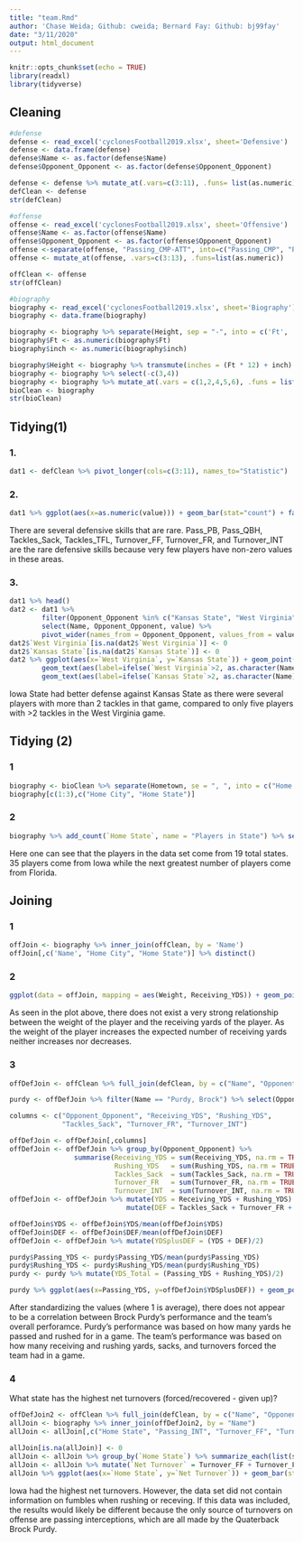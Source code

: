 ```yaml
---
title: "team.Rmd"
author: 'Chase Weida; Github: cweida; Bernard Fay: Github: bj99fay'
date: "3/11/2020"
output: html_document
---
```


```r
knitr::opts_chunk$set(echo = TRUE)
library(readxl)
library(tidyverse)
```

## Cleaning
```r
#defense
defense <- read_excel('cyclonesFootball2019.xlsx', sheet='Defensive')
defense <- data.frame(defense)
defense$Name <- as.factor(defense$Name)
defense$Opponent_Opponent <- as.factor(defense$Opponent_Opponent)

defense <- defense %>% mutate_at(.vars=c(3:11), .funs= list(as.numeric))
defClean <- defense
str(defClean)

#offense
offense <- read_excel('cyclonesFootball2019.xlsx', sheet='Offensive')
offense$Name <- as.factor(offense$Name)
offense$Opponent_Opponent <- as.factor(offense$Opponent_Opponent)
offense <-separate(offense, "Passing_CMP-ATT", into=c("Passing_CMP", "Passing_ATT"), sep="-\r\n ")
offense <- mutate_at(offense, .vars=c(3:13), .funs=list(as.numeric))

offClean <- offense
str(offClean)

#biography
biography <- read_excel('cyclonesFootball2019.xlsx', sheet='Biography')
biography <- data.frame(biography)

biography <- biography %>% separate(Height, sep = "-", into = c('Ft', 'inch'), remove = TRUE)  
biography$Ft <- as.numeric(biography$Ft)
biography$inch <- as.numeric(biography$inch)

biography$Height <- biography %>% transmute(inches = (Ft * 12) + inch)
biography <- biography %>% select(-c(3,4))
biography <- biography %>% mutate_at(.vars = c(1,2,4,5,6), .funs = list(as.factor)) %>% mutate_at(.vars = c(3), .funs = list(as.numeric))
bioClean <- biography
str(bioClean)
```

## Tidying(1)
### 1.
```r
dat1 <- defClean %>% pivot_longer(cols=c(3:11), names_to="Statistic")
```

### 2.
```r
dat1 %>% ggplot(aes(x=as.numeric(value))) + geom_bar(stat="count") + facet_wrap(~Statistic) + xlab("value")
```

There are several defensive skills that are rare. Pass_PB, Pass_QBH, Tackles_Sack, Tackles_TFL, Turnover_FF, Turnover_FR, and Turnover_INT are the rare defensive skills because very few players have non-zero values in these areas.

### 3.
```r
dat1 %>% head()
dat2 <- dat1 %>%
        filter(Opponent_Opponent %in% c("Kansas State", "West Virginia") & Statistic == "Tackles_Solo") %>%
        select(Name, Opponent_Opponent, value) %>%
        pivot_wider(names_from = Opponent_Opponent, values_from = value)
dat2$`West Virginia`[is.na(dat2$`West Virginia`)] <- 0
dat2$`Kansas State`[is.na(dat2$`Kansas State`)] <- 0
dat2 %>% ggplot(aes(x=`West Virginia`, y=`Kansas State`)) + geom_point() + 
        geom_text(aes(label=ifelse(`West Virginia`>2, as.character(Name),'')), hjust=0, vjust=0) +
        geom_text(aes(label=ifelse(`Kansas State`>2, as.character(Name),'')), hjust=0, vjust=0)
```

Iowa State had better defense against Kansas State as there were several players with more than 2 tackles in that game, compared to only five players with >2 tackles in the West Virginia game.

## Tidying (2)
### 1
```r
biography <- bioClean %>% separate(Hometown, se = ", ", into = c("Home City", "Home State"))
biography[c(1:3),c("Home City", "Home State")]
```

### 2
```r
biography %>% add_count(`Home State`, name = "Players in State") %>% select(`Home State`, `Players in State`) %>% distinct()
```
Here one can see that the players in the data set come from 19 total states. 35 players come from Iowa while the next greatest number of players come from Florida. 

## Joining
### 1
```r
offJoin <- biography %>% inner_join(offClean, by = 'Name')
offJoin[,c('Name', "Home City", "Home State")] %>% distinct()
```


### 2
```r
ggplot(data = offJoin, mapping = aes(Weight, Receiving_YDS)) + geom_point() +geom_smooth(method = 'lm', se = FALSE)
```

As seen in the plot above, there does not exist a very strong relationship between the weight of the player and the receiving yards of the player. As the weight of the player increases the expected number of receiving yards neither increases nor decreases. 

### 3
```r
offDefJoin <- offClean %>% full_join(defClean, by = c("Name", "Opponent_Opponent"))

purdy <- offDefJoin %>% filter(Name == "Purdy, Brock") %>% select(Opponent_Opponent, Passing_YDS, Rushing_YDS)

columns <- c("Opponent_Opponent", "Receiving_YDS", "Rushing_YDS",
             "Tackles_Sack", "Turnover_FR", "Turnover_INT")

offDefJoin <- offDefJoin[,columns]
offDefJoin <- offDefJoin %>% group_by(Opponent_Opponent) %>%
                summarise(Receiving_YDS = sum(Receiving_YDS, na.rm = TRUE),
                          Rushing_YDS   = sum(Rushing_YDS, na.rm = TRUE),
                          Tackles_Sack  = sum(Tackles_Sack, na.rm = TRUE),
                          Turnover_FR   = sum(Turnover_FR, na.rm = TRUE),
                          Turnover_INT  = sum(Turnover_INT, na.rm = TRUE))
offDefJoin <- offDefJoin %>% mutate(YDS = Receiving_YDS + Rushing_YDS) %>% 
                             mutate(DEF = Tackles_Sack + Turnover_FR + Turnover_INT)

offDefJoin$YDS <- offDefJoin$YDS/mean(offDefJoin$YDS)
offDefJoin$DEF <- offDefJoin$DEF/mean(offDefJoin$DEF)
offDefJoin <- offDefJoin %>% mutate(YDSplusDEF = (YDS + DEF)/2)

purdy$Passing_YDS <- purdy$Passing_YDS/mean(purdy$Passing_YDS)
purdy$Rushing_YDS <- purdy$Rushing_YDS/mean(purdy$Rushing_YDS)
purdy <- purdy %>% mutate(YDS_Total = (Passing_YDS + Rushing_YDS)/2)

purdy %>% ggplot(aes(x=Passing_YDS, y=offDefJoin$YDSplusDEF)) + geom_point() +geom_smooth(method = 'lm', se = FALSE) + xlab("Purdy Total YDS") + ylab("Team YDS + DEF")
```

After standardizing the values (where 1 is average), there does not appear to be a correlation between Brock Purdy's performance and the team's overall perforamce. Purdy's performance was based on how many yards he passed and rushed for in a game. The team's performance was based on how many receiving and rushing yards, sacks, and turnovers forced the team had in a game.


### 4
What state has the highest net turnovers (forced/recovered - given up)?
```r
offDefJoin2 <- offClean %>% full_join(defClean, by = c("Name", "Opponent_Opponent"))
allJoin <- biography %>% inner_join(offDefJoin2, by = "Name")
allJoin <- allJoin[,c("Home State", "Passing_INT", "Turnover_FF", "Turnover_FR", "Turnover_INT")]

allJoin[is.na(allJoin)] <- 0
allJoin <- allJoin %>% group_by(`Home State`) %>% summarize_each(list(sum))
allJoin <- allJoin %>% mutate(`Net Turnover` = Turnover_FF + Turnover_FR + Turnover_INT - Passing_INT)
allJoin %>% ggplot(aes(x=`Home State`, y=`Net Turnover`)) + geom_bar(stat="identity") + coord_flip()
```

Iowa had the highest net turnovers. However, the data set did not contain information on fumbles when rushing or receving. If this data was included, the results would likely be different because the only source of turnovers on offense are passing interceptions, which are all made by the Quaterback Brock Purdy.
